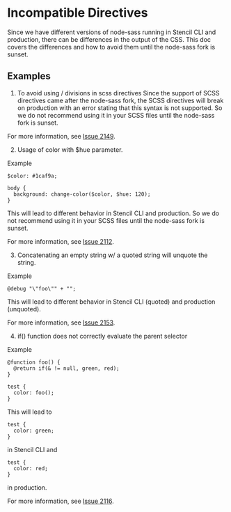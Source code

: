 # Incompatible Directives

Since we have different versions of node-sass running in Stencil CLI and production, there can be differences in the output of the CSS.
This doc covers the differences and how to avoid them until the node-sass fork is sunset.

## Examples

1. To avoid using / divisions in scss directives
Since the support of SCSS directives came after the node-sass fork, the SCSS directives will break on production with an error stating that this syntax is not supported.
So we do not recommend using it in your SCSS files until the node-sass fork is sunset.

For more information, see [Issue 2149](https://github.com/sass/libsass/issues/2149).

2. Usage of color with $hue parameter.

Example 

```shell showLineNumbers copy
$color: #1caf9a;

body {
  background: change-color($color, $hue: 120);
}
```

This will lead to different behavior in Stencil CLI and production. 
So we do not recommend using it in your SCSS files until the node-sass fork is sunset.


For more information, see [Issue 2112](https://github.com/sass/libsass/issues/2112).


3. Concatenating an empty string w/ a quoted string will unquote the string.

Example 

```shell showLineNumbers copy
@debug "\"foo\"" + "";
```

This will lead to different behavior in Stencil CLI (quoted) and production (unquoted).

For more information, see [Issue 2153](https://github.com/sass/libsass/issues/2153).

4. if() function does not correctly evaluate the parent selector

Example

```shell showLineNumbers copy
@function foo() {
  @return if(& != null, green, red);
}

test {
  color: foo();
}
```

This will lead to 
```shell showLineNumbers copy
test {
  color: green;
}
```

in Stencil CLI and

```shell showLineNumbers copy
test {
  color: red;
}
```
in production.

For more information, see [Issue 2116](https://github.com/sass/libsass/issues/2116).